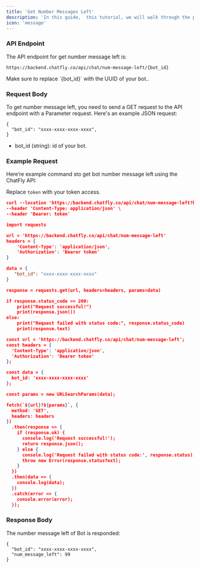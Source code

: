 ```yaml
---
title: 'Get Number Messages Left'
description: 'In this guide,  this tutorial, we will walk through the process of getting the remaining number of messages from the ChatFly API.'
icon: 'message'
---
```


### API Endpoint

The API endpoint for get number message left is:
```
https://backend.chatfly.co/api/chat/num-message-left/{bot_id}
```
<Warning>
Make sure to replace `{bot_id}` with the UUID of your bot..
</Warning>

### Request Body

To get number message left, you need to send a GET request to the API endpoint with a Parameter request. Here's an example JSON request:
```
{
  "bot_id": "xxxx-xxxx-xxxx-xxxx",
}
```
- bot_id (string): id of your bot.


### Example Request
Here’re example command sto get bot number message left using the ChatFly API:

<Warning>

Replace `token` with your token access.

</Warning>

<CodeGroup>

```json curl
curl --location 'https://backend.chatfly.co/api/chat/num-message-left?bot_id=xxxx-xxxx-xxxx-xxxx' \
--header 'Content-Type: application/json' \
--header 'Bearer: token'

```

```json python
import requests

url = 'https://backend.chatfly.co/api/chat/num-message-left'
headers = {
    'Content-Type': 'application/json',
    'Authorization': 'Bearer token'
}

data = {
   "bot_id": "xxxx-xxxx-xxxx-xxxx"
}

response = requests.get(url, headers=headers, params=data)

if response.status_code == 200:
    print("Request successful!")
    print(response.json())
else:
    print("Request failed with status code:", response.status_code)
    print(response.text)
```

```json javascript
const url = 'https://backend.chatfly.co/api/chat/num-message-left';
const headers = {
  'Content-Type': 'application/json',
  'Authorization': 'Bearer token'
};

const data = {
  bot_id: 'xxxx-xxxx-xxxx-xxxx'
};

const params = new URLSearchParams(data);

fetch(`${url}?${params}`, {
  method: 'GET',
  headers: headers
})
  .then(response => {
    if (response.ok) {
      console.log('Request successful!');
      return response.json();
    } else {
      console.log('Request failed with status code:', response.status);
      throw new Error(response.statusText);
    }
  })
  .then(data => {
    console.log(data);
  })
  .catch(error => {
    console.error(error);
  });
```

</CodeGroup>


### Response Body

The number message left of Bot is responded:

```
{
  "bot_id": "xxxx-xxxx-xxxx-xxxx",
  "num_message_left": 99
}
```